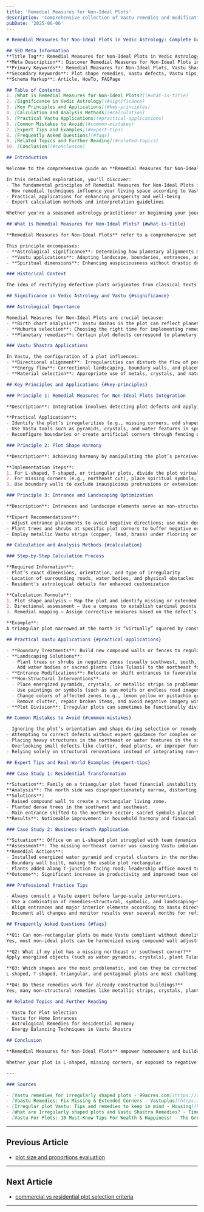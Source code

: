 ```yaml
---
title: 'Remedial Measures for Non-Ideal Plots'
description: 'Comprehensive collection of Vastu remedies and modifications for plots with inherent defects, including landscaping solutions, boundary treatments, entrance modifications, and other non-structural interventions that can neutralize negative influences without requiring plot rejection.'
pubDate: '2025-06-06'
---
```


```markdown
# Remedial Measures for Non-Ideal Plots in Vedic Astrology: Complete Guide to Remedial Measures for Non-Ideal Plots and Vastu Principles

## SEO Meta Information
**Title Tag**: Remedial Measures for Non-Ideal Plots in Vedic Astrology | Remedial Measures for Non-Ideal Plots Guide | Vastu Shastra Tips  
**Meta Description**: Discover Remedial Measures for Non-Ideal Plots in Vedic astrology and Vastu Shastra. Learn remedial solutions, practical applications, and expert insights for better home harmony.  
**Primary Keywords**: Remedial Measures for Non-Ideal Plots, Vastu Shastra, Vedic Astrology  
**Secondary Keywords**: Plot shape remedies, Vastu defects, Vastu tips, astrological guidance  
**Schema Markup**: Article, HowTo, FAQPage

## Table of Contents
1. [What is Remedial Measures for Non-Ideal Plots?](#what-is-title)
2. [Significance in Vedic Astrology](#significance)
3. [Key Principles and Applications](#key-principles)
4. [Calculation and Analysis Methods](#calculation)
5. [Practical Vastu Applications](#practical-applications)
6. [Common Mistakes to Avoid](#common-mistakes)
7. [Expert Tips and Examples](#expert-tips)
8. [Frequently Asked Questions](#faqs)
9. [Related Topics and Further Reading](#related-topics)
10. [Conclusion](#conclusion)

## Introduction

Welcome to the comprehensive guide on **Remedial Measures for Non-Ideal Plots** in Vedic astrology and its profound connection with **Vastu Shastra**. For over 5,000 years, ancient Indian wisdom has recognized the intricate relationship between celestial influences and architectural harmony.

In this detailed exploration, you'll discover:
- The fundamental principles of Remedial Measures for Non-Ideal Plots in Vedic astrological practice
- How remedial techniques influence your living space according to Vastu Shastra
- Practical applications for enhancing prosperity and well-being
- Expert calculation methods and interpretation guidelines

Whether you're a seasoned astrology practitioner or beginning your journey into Vedic sciences, this guide provides actionable insights for implementing Remedial Measures for Non-Ideal Plots principles in your daily life.

## What is Remedial Measures for Non-Ideal Plots? {#what-is-title}

**Remedial Measures for Non-Ideal Plots** refer to a comprehensive set of Vastu Shastra interventions and modifications that neutralize the negative influences of plots with irregular shapes, missing corners, extensions, or other inherent defects. Rather than rejecting a plot that is not perfectly rectangular or square, these remedies aim to correct imperfections and harmonize the space with cosmic energies.

This principle encompasses:
- **Astrological significance**: Determining how planetary alignments may require certain Vastu corrections
- **Vastu applications**: Adapting landscape, boundaries, entrances, and other non-structural features
- **Spiritual dimensions**: Enhancing auspiciousness without drastic demolition or abandonment

### Historical Context

The idea of rectifying defective plots originates from classical texts like the Brihat Samhita and ancient Vastu Shastra treatises, where sages advocated for practical remedies rather than avoidance, making the best of given circumstances through scientific and spiritual means[2][3][6].

## Significance in Vedic Astrology and Vastu {#significance}

### Astrological Importance

Remedial Measures for Non-Ideal Plots are crucial because:
- **Birth chart analysis**: Vastu doshas in the plot can reflect planetary doshas in the resident’s horoscope, requiring harmonizing actions.
- **Muhurta selection**: Choosing the right time for implementing remedies enhances their effectiveness.
- **Planetary remedies**: Certain plot defects correspond to planetary weaknesses, which can be mitigated with vastu remedies[2].

### Vastu Shastra Applications

In Vastu, the configuration of a plot influences:
- **Directional alignment**: Irregularities can disturb the flow of positive energy; remedial measures realign this flow[6].
- **Energy flow**: Correctional landscaping, boundary walls, and placements restore energetic equilibrium.
- **Material selection**: Appropriate use of metals, crystals, and natural elements amplifies positive effects[2][5].

## Key Principles and Applications {#key-principles}

### Principle 1: Remedial Measures for Non-Ideal Plots Integration

**Description**: Integration involves detecting plot defects and applying tailored Vastu remedies to harmonize the space.

**Practical Application**:
- Identify the plot’s irregularities (e.g., missing corners, odd shapes, slopes).
- Use Vastu tools such as pyramids, crystals, and water features in specific zones.
- Reconfigure boundaries or create artificial corners through fencing or plantations[2][5][8].

### Principle 2: Plot Shape Harmony

**Description**: Achieving harmony by manipulating the plot’s perceived or functional shape.

**Implementation Steps**:
1. For L-shaped, T-shaped, or triangular plots, divide the plot virtually or physically with fencing to create rectangular buildable sections[5].
2. For missing corners (e.g., northeast cut), place spiritual symbols, energized pyramids, water features, or earth crystals at the affected zone[2].
3. Use boundary walls to exclude inauspicious protrusions or extensions and focus construction on the most regular portion available[3][6].

### Principle 3: Entrance and Landscaping Optimization

**Description**: Entrances and landscape elements serve as non-structural Vastu cures.

**Expert Recommendations**:
- Adjust entrance placements to avoid negative directions; use main doors in auspicious sectors (e.g., north, east, or northwest for west-facing plots)[8].
- Plant trees and shrubs at specific plot corners to buffer negative external influences—use tall, dense greenery in southwest or south zones, and water features or Tulasi (holy basil) in northeast[6][8].
- Employ metallic Vastu strips (copper, lead, brass) under flooring or along boundaries to correct energy flows in defective zones[5][8].

## Calculation and Analysis Methods {#calculation}

### Step-by-Step Calculation Process

**Required Information**:
- Plot’s exact dimensions, orientation, and type of irregularity
- Location of surrounding roads, water bodies, and physical obstacles
- Resident’s astrological details for enhanced customization

**Calculation Formula**:
1. Plot shape analysis — Map the plot and identify missing or extended zones.
2. Directional assessment — Use a compass to establish cardinal points and locate entrances and defects.
3. Remedial mapping — Assign corrective measures based on the defect’s severity and Vastu principles (e.g., pyramids for southwest defects, water features for northeast).

**Example**:  
A triangular plot narrowed at the north is “virtually” squared by constructing a compound wall enclosing a rectangular area. Trees and plantings stabilize the omitted areas, while entrance adjustments and Vastu strips are used as supplemental remedies[5][6][8].

## Practical Vastu Applications {#practical-applications}

- **Boundary Treatments**: Build new compound walls or fences to regularize the plot’s usable shape, excluding extensions or cuts.
- **Landscaping Solutions**:
  - Plant trees or shrubs in negative zones (usually southwest, south, southeast).
  - Add water bodies or sacred plants (like Tulasi) to the northeast for missing corners[2][6].
- **Entrance Modifications**: Relocate or shift entrances to favorable directions. Use Vastu doors, nameplates, or yantras on main doors as symbolic corrections[8].
- **Non-Structural Interventions**:
  - Place energized pyramids, crystals, or metallic strips in problematic zones.
  - Use paintings or symbols (such as sun motifs or endless road images) on walls near missing corners[2].
  - Change colors of affected zones (e.g., lemon yellow or pistachio green in southeast)[2].
  - Remove clutter, repair broken items, and avoid negative imagery within the space[2].
- **Plot Division**: Irregular plots can sometimes be functionally divided into two regular plots using internal compound walls, reducing energetic confusion[5].

## Common Mistakes to Avoid {#common-mistakes}

- Ignoring the plot’s orientation and shape during selection or remedy planning[3][6][7].
- Attempting to correct defects without expert guidance for complex or multiple doshas[2][3].
- Placing heavy structures in the northeast or water features in the southwest, which can intensify Vastu doshas[8].
- Overlooking small defects like clutter, dead plants, or improper furniture placement that compound negative effects[2].
- Relying solely on structural renovations instead of integrating non-structural, symbolic, or landscape-based remedies[5][2].

## Expert Tips and Real-World Examples {#expert-tips}

### Case Study 1: Residential Transformation

**Situation**: Family on a triangular plot faced financial instability and frequent arguments.  
**Analysis**: The north side was disproportionately narrow, distorting energy flow.  
**Solutions**:
- Raised compound wall to create a rectangular living zone.
- Planted dense trees in the southwest and southeast.
- Main entrance shifted to the northern sector; sacred symbols placed in the northeast.
**Results**: Noticeable improvement in household harmony and financial stability within months[5][6][8].

### Case Study 2: Business Growth Application

**Situation**: Office on an L-shaped plot struggled with team dynamics and cash flow.  
**Assessment**: The missing northeast corner was causing Vastu imbalance.  
**Remedial Actions**:
- Installed energized water pyramid and crystal clusters in the northeast.
- Boundary wall built, making the usable plot rectangular.
- Plants added along T-junction facing road; leadership office moved to the southwest.
**Outcome**: Significant increase in productivity and improved team cohesion[2][5].

### Professional Practice Tips

- Always consult a Vastu expert before large-scale interventions.
- Use a combination of remedies—structural, symbolic, and landscaping—for the best results.
- Align entrances and major interior elements according to Vastu directionality.
- Document all changes and monitor results over several months for refinement[2][3][5][8].

## Frequently Asked Questions {#faqs}

**Q1: Can non-rectangular plots be made Vastu compliant without demolition?**  
Yes, most non-ideal plots can be harmonized using compound wall adjustments, landscaping, entrance modifications, and Vastu tools like pyramids and metallic strips[5][6].

**Q2: What if my plot has a missing northeast or southwest corner?**  
Apply energized objects (such as water pyramids, crystals), plant Tulasi, install Vastu Kalash with water, or use symbolic images on the affected wall[2].

**Q3: Which shapes are the most problematic, and can they be corrected?**  
L-shaped, T-shaped, triangular, and pentagonal plots are most challenging, but dividing them into regular sections or using boundary and landscaping modifications can mitigate negative impacts[5][6].

**Q4: Do these remedies work for already constructed buildings?**  
Yes, many non-structural remedies like metallic strips, crystals, plants, and symbolic items can be applied even after construction[2][5][8].

## Related Topics and Further Reading

- Vastu for Plot Selection
- Vastu for Home Entrances
- Astrological Remedies for Residential Harmony
- Energy Balancing Techniques in Vastu Shastra

## Conclusion

**Remedial Measures for Non-Ideal Plots** empower homeowners and builders to harmonize even the most challenging spaces without demolition or abandonment. By combining Vedic astrology insights with the practical wisdom of Vastu Shastra—through landscaping, boundary treatments, entrance repositioning, and non-structural interventions—you can rebalance energies and unlock a smoother flow of prosperity, health, and peace in your environment.

Whether your plot is L-shaped, missing corners, or exposed to negative influences, there exist proven Vastu remedies that can transform its destiny. Always consult knowledgeable Vastu practitioners and employ holistic, customized solutions for lasting benefits.

---

### Sources

- [Vastu remedies for irregularly shaped plots - 99acres.com](https://www.99acres.com/articles/vastu-remedies-for-irregularly-shaped-plots.html)
- [Vaastu Remedies: Fix Missing & Extended Corners - Vastuplus](https://vastuplus.com/vastu-defects-effects-remedies.html)
- [Irregular plot Vastu: Tips and remedies to keep in mind - Housing](https://housing.com/news/vastu-for-irregular-plot/)
- [What are Irregularly shaped plots and Vastu Shastra Remedies? - TimesProperty](https://timesproperty.com/article/post/vastu-for-irregular-plot-blid2055)
- [Vastu For Plots: 10 Must-Know Tips For Wealth & Happiness! - The Green Fortune](https://thegreenfortune.com/vastu-for-plots/)
```
---

## Previous Article
- [plot size and proportions evaluation](180615_plot_size_and_proportions_evaluation.mdx)

---

## Next Article
- [commercial vs residential plot selection criteria](180617_commercial_vs_residential_plot_selection_criteria.mdx)

---
